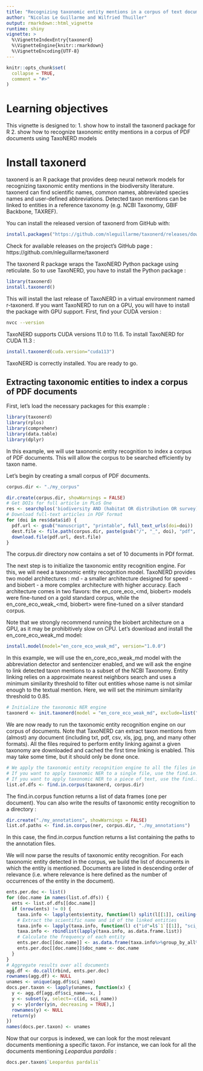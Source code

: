 ```yaml
---
title: "Recognizing taxonomic entity mentions in a corpus of text documents using TaxoNERD"
author: "Nicolas Le Guillarme and Wilfried Thuiller"
output: rmarkdown::html_vignette
runtime: shiny
vignette: >
  %\VignetteIndexEntry{taxonerd}
  %\VignetteEngine{knitr::rmarkdown}
  %\VignetteEncoding{UTF-8}
---
```


```r
knitr::opts_chunk$set(
  collapse = TRUE,
  comment = "#>"
)
```

# Learning objectives

This vignette is designed to:
1. show how to install the taxonerd package for R
2. show how to recognize taxonomic entity mentions in a corpus of PDF documents using TaxoNERD models

# Install taxonerd

taxonerd is an R package that provides deep neural network models for recognizing taxonomic entity mentions in the biodiversity literature. taxonerd can find scientific names, common names, abbreviated species names and user-defined abbreviations. Detected taxon mentions can be linked to entities in a reference taxonomy (e.g. NCBI Taxonomy, GBIF Backbone, TAXREF).

You can install the released version of taxonerd from GitHub with:

```r
install.packages("https://github.com/nleguillarme/taxonerd/releases/download/v1.5.2/taxonerd_for_R_1.5.2.tar.gz", repos=NULL)
```

Check for available releases on the project's GitHub page : https://github.com/nleguillarme/taxonerd

The taxonerd R package wraps the TaxoNERD Python package using reticulate. So to use TaxoNERD, you have to install the Python package :

```r
library(taxonerd)
install.taxonerd()
```

This will install the last release of TaxoNERD in a virtual environment named r-taxonerd. If you want TaxoNERD to run on a GPU, you will have to install the package with GPU support. First, find your CUDA version :

```bash
nvcc --version
```

TaxoNERD supports CUDA versions 11.0 to 11.6. To install TaxoNERD for CUDA 11.3 :

```r
install.taxonerd(cuda.version="cuda113")
```

TaxoNERD is correctly installed. You are ready to go.

## Extracting taxonomic entities to index a corpus of PDF documents

First, let's load the necessary packages for this example :

```r
library(taxonerd)
library(rplos)
library(comprehenr)
library(data.table)
library(dplyr)
```

In this example, we will use taxonomic entity recognition to index a corpus of PDF documents. This will allow the corpus to be searched efficiently by taxon name.

Let's begin by creating a small corpus of PDF documents.

```r
corpus.dir <- "./my_corpus"
```

```r
dir.create(corpus.dir, showWarnings = FALSE)
# Get DOIs for full article in PLoS One
res <- searchplos('biodiversity AND (habitat OR distribution OR survey) AND neotropics', c('id','publication_date','title'), list('subject:ecology', 'journal_key:PLoSONE','doc_type:full'), limit = 10)
# Download full-text articles in PDF format
for (doi in res$data$id) {
  pdf.url <- gsub("manuscript", "printable", full_text_urls(doi=doi))
  dest.file <- file.path(corpus.dir, paste(gsub("/", "_", doi), "pdf", sep="."))
  download.file(pdf.url, dest.file)
}
```

The corpus.dir directory now contains a set of 10 documents in PDf format.

The next step is to initialize the taxonomic entity recognition engine. For this, we will need a taxonomic entity recognition model. TaxoNERD provides two model architectures : md - a smaller architecture designed for speed - and biobert - a more complex architecture with higher accuracy. Each architecture comes in two flavors: the en_core_eco_<md, biobert> models were fine-tuned on a gold standard corpus, while the en_core_eco_weak_<md, biobert> were fine-tuned on a silver standard corpus.

Note that we strongly recommend running the biobert architecture on a GPU, as it may be prohibitively slow on CPU. Let's download and install the en_core_eco_weak_md model:

```r
install.model(model="en_core_eco_weak_md", version="1.0.0")
```

In this example, we will use the en_core_eco_weak_md model with the abbreviation detector and sentencizer enabled, and we will ask the engine to link detected taxon mentions to a subset of the NCBI Taxonomy. Entity linking relies on a approximate nearest neighbors search and uses a minimum similarity threshold to filter out entities whose name is not similar enough to the textual mention. Here, we will set the minimum similarity threshold to 0.85.

```r
# Initialize the taxonomic NER engine
taxonerd <- init.taxonerd(model = "en_core_eco_weak_md", exclude=list("tagger", "attribute_ruler", "parser"), linker="taxref", thresh=0.85, gpu=FALSE)
```

We are now ready to run the taxonomic entity recognition engine on our corpus of documents. Note that TaxoNERD can extract taxon mentions from (almost) any document (including txt, pdf, csv, xls, jpg, png, and many other formats). All the files required to perform entity linking against a given taxonomy are downloaded and cached the first time linking is enabled. This may take some time, but it should only be done once.

```r
# We apply the taxonomic entity recognition engine to all the files in the corpus.dir directory.
# If you want to apply taxonomic NER to a single file, use the find.in.file function.
# If you want to apply taxonomic NER to a piece of text, use the find.in.text function.
list.of.dfs <- find.in.corpus(taxonerd, corpus.dir)
```

The find.in.corpus function returns a list of data frames (one per document). You can also write the results of taxonomic entity recognition to a directory :

```r
dir.create("./my_annotations", showWarnings = FALSE)
list.of.paths <- find.in.corpus(ner, corpus.dir, "./my_annotations")
```

In this case, the find.in.corpus function returns a list containing the paths to the annotation files.

We will now parse the results of taxonomic entity recognition. For each taxonomic entity detected in the corpus, we build the list of documents in which the entity is mentioned. Documents are listed in descending order of relevance (i.e. where relevance is here defined as the number of occurrences of the entity in the document).

```r
ents.per.doc <- list()
for (doc.name in names(list.of.dfs)) {
  ents <- list.of.dfs[[doc.name]]
  if (nrow(ents) != 0) {
    taxa.info <- lapply(ents$entity, function(l) split(l[[1]], ceiling(seq_along(l[[1]]) / 3)))
    # Extract the scientific name and id of the linked entities
    taxa.info <- lapply(taxa.info, function(l) c("id"=l$`1`[[1]], "sci_name"=l$`1`[[2]]))
    taxa.info <- rbindlist(lapply(taxa.info, as.data.frame.list))
    # Calculate the frequency of each entity
    ents.per.doc[[doc.name]] <- as.data.frame(taxa.info%>%group_by_all%>%count)
    ents.per.doc[[doc.name]]$doc_name <- doc.name
  }
}
# Aggregate results over all documents
agg.df <- do.call(rbind, ents.per.doc)
rownames(agg.df) <- NULL
unames <- unique(agg.df$sci_name)
docs.per.taxon <- lapply(unames, function(x) {
  y <- agg.df[agg.df$sci_name==x, ]
  y <- subset(y, select=-c(id, sci_name))
  y <- y[order(y$n, decreasing = TRUE),]
  rownames(y) <- NULL
  return(y)
})
names(docs.per.taxon) <- unames
```

Now that our corpus is indexed, we can look for the most relevant documents mentioning a specific taxon. For instance, we can look for all the documents mentioning *Leopardus pardalis* :

```r
docs.per.taxon$`Leopardus pardalis`
```